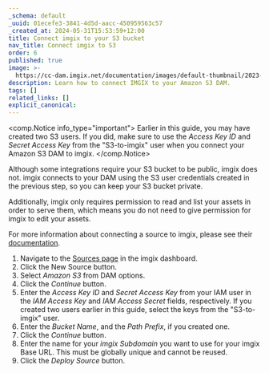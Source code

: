 ```yaml
---
_schema: default
_uuid: 01ecefe3-3841-4d5d-aacc-450959563c57
_created_at: 2024-05-31T15:53:59+12:00
title: Connect imgix to your S3 bucket
nav_title: Connect imgix to S3
order: 6
published: true
image: >-
  https://cc-dam.imgix.net/documentation/images/default-thumbnail/2023-Q4/CloudCannon-Documentation-Thumbnail.png
description: Learn how to connect IMGIX to your Amazon S3 DAM.
tags: []
related_links: []
explicit_canonical:
---
```

<comp.Notice info_type="important">
  Earlier in this guide, you may have created two S3 users. If you did, make sure to use the *Access Key ID* and *Secret Access Key* from the "S3-to-imgix" user when you connect your Amazon S3 DAM to imgix.
</comp.Notice>

Although some integrations require your S3 bucket to be public, imgix does not. imgix connects to your DAM using the S3 user credentials created in the previous step, so you can keep your S3 bucket private.

Additionally, imgix only requires permission to read and list your assets in order to serve them, which means you do not need to give permission for imgix to edit your assets.

For more information about connecting a source to imgix, please see their <a href="https://docs.imgix.com/getting-started/setup/creating-sources/amazon-s3" target="_blank" rel="noopener">documentation</a>.

1. Navigate to the <a href="https://dashboard.imgix.com/sources" target="_blank" rel="noopener">Sources page</a> in the imgix dashboard.
2. Click the New Source button.
3. Select *Amazon S3* from DAM options.
4. Click the *Continue* button.
5. Enter the *Access Key ID* and *Secret Access Key* from your IAM user in the *IAM Access Key* and *IAM Access Secret* fields, respectively. If you created two users earlier in this guide, select the keys from the "S3-to-imgix" user.
6. Enter the *Bucket Name*, and the *Path Prefix*, if you created one.
7. Click the *Continue* button.
8. Enter the name for your *imgix Subdomain* you want to use for your imgix Base URL. This must be globally unique and cannot be reused.
9. Click the *Deploy Source* button.